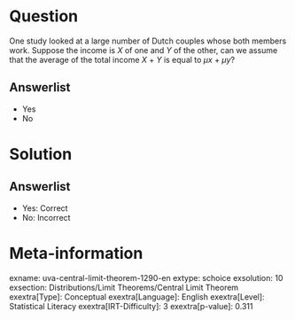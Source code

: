 Question
========

One study looked at a large number of Dutch couples whose both members work. Suppose the income is *X* of one and *Y* of the other, can we assume that the average of the total income *X* + *Y* is equal to *µx* + *µy*?

Answerlist
----------

* Yes
* No

Solution
========

Answerlist
----------

* Yes: Correct
* No: Incorrect

Meta-information
================
exname: uva-central-limit-theorem-1290-en
extype: schoice
exsolution: 10
exsection: Distributions/Limit Theorems/Central Limit Theorem
exextra[Type]: Conceptual
exextra[Language]: English
exextra[Level]: Statistical Literacy
exextra[IRT-Difficulty]: 3
exextra[p-value]: 0.311
